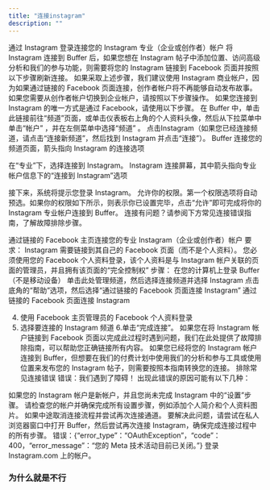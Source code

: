 ```yaml
---
title: "连接instagram"
description: ""
---
```

通过 Instagram 登录连接您的 Instagram 专业（企业或创作者）帐户
将 Instagram 连接到 Buffer 后，如果您想在 Instagram 帖子中添加位置、访问高级分析和我们的参与功能，则需要将您的 Instagram 链接到 Facebook 页面并按照以下步骤刷新连接。 
如果采取上述步骤，我们建议使用 Instagram 商业帐户，因为如果通过链接的 Facebook 页面连接，创作者帐户将不再能够自动发布故事。 
如果您需要从创作者帐户切换到企业帐户，请按照以下步骤操作。 
如果您连接到 Instagram 的唯一方式是通过 Facebook，请使用以下步骤。
在 Buffer 中，单击此链接前往“频道”页面，或单击仪表板右上角的个人资料头像，然后从下拉菜单中单击“帐户” ，并在左侧菜单中选择“频道” 。
点击Instagram（如果您已经连接频道，请点击“连接新频道”，然后找到 Instagram 并点击“连接”）。
Buffer 连接您的频道页面，箭头指向 Instagram 的连接选项

在“专业”下，选择连接到 Instagram。 
Instagram 连接屏幕，其中箭头指向专业帐户信息下的“连接到 Instagram”选项

接下来，系统将提示您登录 Instagram。 
允许你的权限。第一个权限选项将自动预选。如果你的权限如下所示，则表示你已设置完毕，点击“允许”即可完成将你的 Instagram 专业帐户连接到 Buffer。
连接有问题？请参阅下方常见连接错误指南，了解故障排除步骤。

通过链接的 Facebook 主页连接您的专业 Instagram（企业或创作者）帐户
要求：
Instagram 需要链接到其自己的 Facebook 页面（而不是个人资料）。
您必须使用您的 Facebook 个人资料登录，该个人资料是与 Instagram 帐户关联的页面的管理员，并且拥有该页面的“完全控制权”
步骤：
在您的计算机上登录 Buffer（不是移动设备）
单击此处管理频道，然后选择连接频道并选择 Instagram
点击底角的“帮助”选项，然后选择“通过链接的 Facebook 页面连接 Instagram”
通过链接的 Facebook 页面连接 Instagram

4. 使用 Facebook 主页管理员的 Facebook 个人资料登录
5. 选择要连接的 Instagram 频道
6.单击“完成连接”。
如果您在将 Instagram 帐户链接到 Facebook 页面以完成此过程时遇到问题，我们在此处提供了故障排除指南，可以帮助您正确链接所有内容。
如果您已经将您的 Instagram 帐户连接到 Buffer，但想要在我们的付费计划中使用我们的分析和参与工具或使用位置来发布您的 Instagram 帖子，则需要按照本指南转换您的连接。
排除常见连接错误
错误：我们遇到了障碍！
出现此错误的原因可能有以下几种：

如果您的 Instagram 帐户是新帐户，并且您尚未完成 Instagram 中的“设置”步骤。
请检查您的帐户并确保完成所有设置步骤，例如添加个人简介和个人资料图片。
如果中途取消连接流程并尝试再次连接通道。
要解决此问题，请尝试在私人浏览器窗口中打开 Buffer，然后尝试再次连接 Instagram，确保完成连接过程中的所有步骤。
错误：{“error_type”：“OAuthException”，“code”：400，“error_message”：“您的 Meta 技术活动目前已关闭。”}
登录 Instagram.com 上的帐户。

### 为什么就是不行